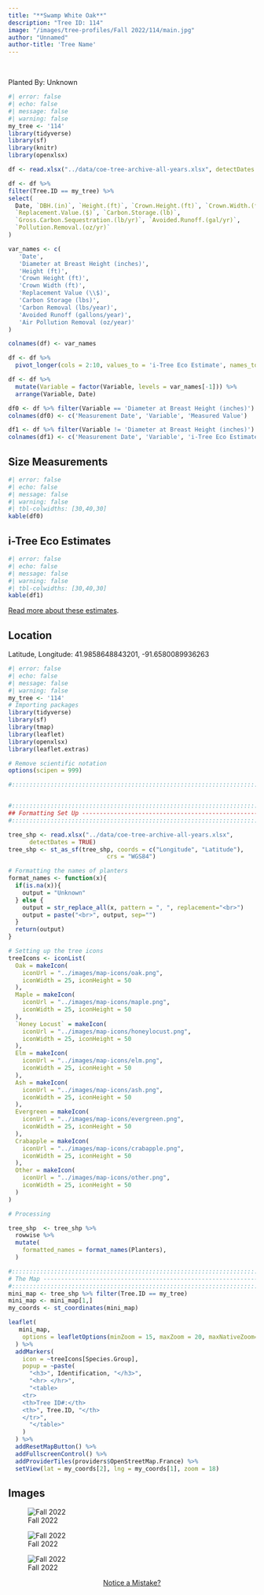 ```yaml
---
title: "**Swamp White Oak**"
description: "Tree ID: 114"
image: "/images/tree-profiles/Fall 2022/114/main.jpg"
author: "Unnamed"
author-title: 'Tree Name'
---
```


<br>


Planted By:  Unknown



```r
#| error: false
#| echo: false
#| message: false
#| warning: false
my_tree <- '114'
library(tidyverse)
library(sf)
library(knitr)
library(openxlsx)

df <- read.xlsx("../data/coe-tree-archive-all-years.xlsx", detectDates = TRUE)

df <- df %>%
filter(Tree.ID == my_tree) %>%
select(
  Date, `DBH.(in)`, `Height.(ft)`, `Crown.Height.(ft)`, `Crown.Width.(ft)`,
  `Replacement.Value.($)`, `Carbon.Storage.(lb)`,
  `Gross.Carbon.Sequestration.(lb/yr)`, `Avoided.Runoff.(gal/yr)`,
  `Pollution.Removal.(oz/yr)`
)

var_names <- c(
   'Date',
   'Diameter at Breast Height (inches)',
   'Height (ft)',
   'Crown Height (ft)',
   'Crown Width (ft)',
   'Replacement Value (\\$)',
   'Carbon Storage (lbs)',
   'Carbon Removal (lbs/year)',
   'Avoided Runoff (gallons/year)',
   'Air Pollution Removal (oz/year)'
)

colnames(df) <- var_names

df <- df %>%
  pivot_longer(cols = 2:10, values_to = 'i-Tree Eco Estimate', names_to = 'Variable')

df <- df %>%
  mutate(Variable = factor(Variable, levels = var_names[-1])) %>%
  arrange(Variable, Date)

df0 <- df %>% filter(Variable == 'Diameter at Breast Height (inches)')
colnames(df0) <- c('Measurement Date', 'Variable', 'Measured Value')

df1 <- df %>% filter(Variable != 'Diameter at Breast Height (inches)')
colnames(df1) <- c('Measurement Date', 'Variable', 'i-Tree Eco Estimated Value')

```
## **Size Measurements**

```r
#| error: false
#| echo: false
#| message: false
#| warning: false
#| tbl-colwidths: [30,40,30]
kable(df0)
```

## **i-Tree Eco Estimates**

```r
#| error: false
#| echo: false
#| message: false
#| warning: false
#| tbl-colwidths: [30,40,30]
kable(df1)
```


[Read more about these estimates](https://www.itreetools.org/support/resources-overview/i-tree-methods-and-files).

## **Location**

Latitude, Longitude: 41.9858648843201, -91.6580089936263

```r
#| error: false
#| echo: false
#| message: false
#| warning: false
my_tree <- '114'
# Importing packages
library(tidyverse)
library(sf)
library(tmap)
library(leaflet)
library(openxlsx)
library(leaflet.extras)

# Remove scientific notation
options(scipen = 999)

#:::::::::::::::::::::::::::::::::::::::::::::::::::::::::::::::::::::::::::::::


#:::::::::::::::::::::::::::::::::::::::::::::::::::::::::::::::::::::::::::::::
## Formatting Set Up -----------------------------------------------------------
#:::::::::::::::::::::::::::::::::::::::::::::::::::::::::::::::::::::::::::::::

tree_shp <- read.xlsx("../data/coe-tree-archive-all-years.xlsx",
      detectDates = TRUE)
tree_shp <- st_as_sf(tree_shp, coords = c("Longitude", "Latitude"),
                            crs = "WGS84")

# Formatting the names of planters
format_names <- function(x){
  if(is.na(x)){
    output = "Unknown"
  } else {
    output = str_replace_all(x, pattern = ", ", replacement="<br>")
    output = paste("<br>", output, sep="")
  }
  return(output)
}

# Setting up the tree icons
treeIcons <- iconList(
  Oak = makeIcon(
    iconUrl = "../images/map-icons/oak.png",
    iconWidth = 25, iconHeight = 50
  ),
  Maple = makeIcon(
    iconUrl = "../images/map-icons/maple.png",
    iconWidth = 25, iconHeight = 50
  ),
  `Honey Locust` = makeIcon(
    iconUrl = "../images/map-icons/honeylocust.png",
    iconWidth = 25, iconHeight = 50
  ),
  Elm = makeIcon(
    iconUrl = "../images/map-icons/elm.png",
    iconWidth = 25, iconHeight = 50
  ),
  Ash = makeIcon(
    iconUrl = "../images/map-icons/ash.png",
    iconWidth = 25, iconHeight = 50
  ),
  Evergreen = makeIcon(
    iconUrl = "../images/map-icons/evergreen.png",
    iconWidth = 25, iconHeight = 50
  ),
  Crabapple = makeIcon(
    iconUrl = "../images/map-icons/crabapple.png",
    iconWidth = 25, iconHeight = 50
  ),
  Other = makeIcon(
    iconUrl = "../images/map-icons/other.png",
    iconWidth = 25, iconHeight = 50
  )
)

# Processing

tree_shp  <- tree_shp %>% 
  rowwise %>% 
  mutate(
    formatted_names = format_names(Planters),
  )

#:::::::::::::::::::::::::::::::::::::::::::::::::::::::::::::::::::::::::::::::
# The Map ----------------------------------------------------------------------
#:::::::::::::::::::::::::::::::::::::::::::::::::::::::::::::::::::::::::::::::
mini_map <- tree_shp %>% filter(Tree.ID == my_tree)
mini_map <- mini_map[1,]
my_coords <- st_coordinates(mini_map)

leaflet(
   mini_map,
    options = leafletOptions(minZoom = 15, maxZoom = 20, maxNativeZoom=20)
  ) %>%
  addMarkers(
    icon = ~treeIcons[Species.Group],
    popup = ~paste(
      "<h3>", Identification, "</h3>",
      "<hr> </hr>",
      "<table>
    <tr>
    <th>Tree ID#:</th>
    <th>", Tree.ID, "</th>
    </tr>",
      "</table>"
    )
  ) %>%
  addResetMapButton() %>%
  addFullscreenControl() %>%
  addProviderTiles(providers$OpenStreetMap.France) %>%
  setView(lat = my_coords[2], lng = my_coords[1], zoom = 18)

```

## **Images**


 ![Fall 2022](/images/tree-profiles/Fall 2022/114/IMG_6801.jpg)

 ![Fall 2022](/images/tree-profiles/Fall 2022/114/IMG_6803.jpg)

 ![Fall 2022](/images/tree-profiles/Fall 2022/114/main.jpg)

::: column-margin
<center><a class="button" href="https://forms.gle/muU6Zn6NZFq4YES9A">Notice a Mistake?</a></center>
:::

